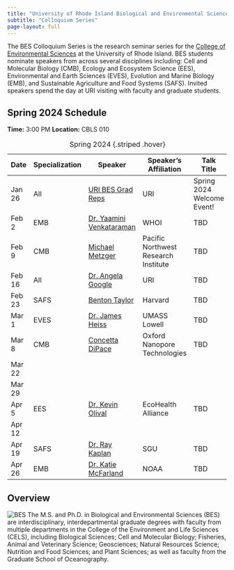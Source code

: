 ```yaml
---
title: "University of Rhode Island Biological and Environmental Sciences"
subtitle: "Colloquium Series"
page-layout: full
---
```


The BES Colloquium Series is the research seminar series for the [College of Environmental Sciences](https://web.uri.edu/cels/) at the University of Rhode Island.  BES students nominate speakers from across several disciplines including: Cell and Molecular Biology (CMB), Ecology and Ecosystem Science (EES), Environmental and Earth Sciences (EVES), Evolution and Marine Biology (EMB), and Sustainable Agriculture and Food Systems (SAFS).  Invited speakers spend the day at URI visiting with faculty and graduate students.

## Spring 2024 Schedule

**Time:** 3:00 PM
**Location:** CBLS 010

| Date  | Specialization | Speaker                  | Speaker's Affiliation                          | Talk Title                   | 
|-------|-----|--------------------------|-------------------------------|----------------------------------------------------------|
| Jan 26| All            | [URI BES Grad Reps](https://web.uri.edu/cels/academics/bes/) | URI                                           | Spring 2024 Welcome Event!  |
| Feb 2 | EMB            | [Dr. Yaamini Venkataraman](https://yaaminiv.github.io/about/) | WHOI                                          | TBD                          |
| Feb 9 | CMB            | [Michael Metzger](https://pnri.org/metzger-lab/)             | Pacific Northwest Research Institute           | TBD                          |
| Feb 16| All            | [Dr. Angela Google](https://web.uri.edu/cels/2022-college-of-the-environment-and-life-sciences-new-faculty/) | URI                       | TBD                          |
| Feb 23| SAFS           | [Benton Taylor](https://taylorlab.oeb.harvard.edu/)             | Harvard                                       | TBD                          |
| Mar 1 | EVES           | [Dr. James Heiss ](https://www.jamesheiss.com/)          | UMASS Lowell                                  | TBD                          |
| Mar 8 | CMB            | [Concetta DiPace](https://www.linkedin.com/in/concetta-dipace-phd-20384525/) | Oxford Nanopore Technologies | TBD                          |
| Mar 22|                |                           |                                               |                              | TBD                          |
| Mar 29|                |                           |                                               |                              | TBD                          |
| Apr 5 | EES            | [Dr. Kevin Olival](https://www.ecohealthalliance.org/personnel/dr-kevin-olival) | EcoHealth Alliance                    | TBD                          |
| Apr 12|                |                           |                                               |                              | TBD                          |
| Apr 19| SAFS           | [Dr. Ray Kaplan](https://www.sgu.edu/research/sgu-research/ray-m-kaplan-dvm-phd-dacvm-devpc/) | SGU                | TBD                          |
| Apr 26| EMB            | [Dr. Katie McFarland](https://www.fisheries.noaa.gov/contact/katie-mcfarland-phd)      | NOAA                         | TBD                          |

: Spring 2024 {.striped .hover}


## Overview
![BES](https://raw.githubusercontent.com/MarineEvoEcoLab/BES-Colloquium/main/content/IMG/BES_Logo.png)
The M.S. and Ph.D. in Biological and Environmental Sciences (BES) are interdisciplinary, interdepartmental graduate degrees with faculty from multiple departments in the College of the Environment and Life Sciences (CELS), including Biological Sciences; Cell and Molecular Biology; Fisheries, Animal and Veterinary Science; Geosciences; Natural Resources Science; Nutrition and Food Sciences; and Plant Sciences; as well as faculty from the Graduate School of Oceanography.

